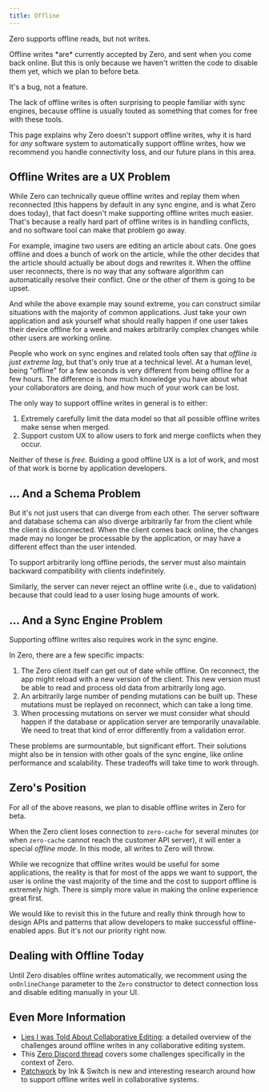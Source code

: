 ```yaml
---
title: Offline
---
```

Zero supports offline reads, but not writes.

<Note emoji="🤓" type="warning" heading="Well actually…">
Offline writes *are* currently accepted by Zero, and sent when you come back online. But this is only because we haven't written the code to disable them yet, which we plan to before beta.

It's a bug, not a feature.
</Note>

The lack of offline writes is often surprising to people familiar with sync engines, because offline is usually touted as something that comes for free with these tools.

This page explains why Zero doesn't support offline writes, why it is hard for *any* software system to automatically support offline writes, how we recommend you handle connectivity loss, and our future plans in this area.

## Offline Writes are a UX Problem

While Zero can technically queue offline writes and replay them when reconnected (this happens by default in any sync engine, and is what Zero does today), that fact doesn't make supporting offline writes much easier. That's because a really hard part of offline writes is in handling conflicts, and no software tool can make that problem go away.

For example, imagine two users are editing an article about cats. One goes offline and does a bunch of work on the article, while the other decides that the article should actually be about dogs and rewrites it. When the offline user reconnects, there is no way that any software algorithm can automatically resolve their conflict. One or the other of them is going to be upset.

And while the above example may sound extreme, you can construct similar situations with the majority of common applications. Just take your own application and ask yourself what should really happen if one user takes their device offline for a week and makes arbitrarily complex changes while other users are working online.

People who work on sync engines and related tools often say that *offline is just extreme lag*, but that's only true at a technical level. At a human level, being "offline" for a few seconds is very different from being offline for a few hours. The difference is how much knowledge you have about what your collaborators are doing, and how much of your work can be lost.

The only way to support offline writes in general is to either:

1. Extremely carefully limit the data model so that all possible offline writes make sense when merged.
2. Support custom UX to allow users to fork and merge conflicts when they occur.

Neither of these is *free*. Buiding a good offline UX is a lot of work, and most of that work is borne by application developers.

## … And a Schema Problem

But it's not just users that can diverge from each other. The server software and database schema can also diverge arbitrarily far from the client while the client is disconnected. When the client comes back online, the changes made may no longer be processable by the application, or may have a different effect than the user intended.

To support arbitrarily long offline periods, the server must also maintain backward compatibility with clients indefinitely.

Similarly, the server can never reject an offline write (i.e., due to validation) because that could lead to a user losing huge amounts of work.

## … And a Sync Engine Problem

Supporting offline writes also requires work in the sync engine.

In Zero, there are a few specific impacts:

1. The Zero client itself can get out of date while offline. On reconnect, the app might reload with a new version of the client. This new version must be able to read and process old data from arbitrarily long ago.
2. An arbitrarily large number of pending mutations can be built up. These mutations must be replayed on reconnect, which can take a long time.
3. When processing mutations on server we must consider what should happen if the database or application server are temporarily unavailable. We need to treat that kind of error differently from a validation error.

These problems are surmountable, but significant effort. Their solutions might also be in tension with other goals of the sync engine, like online performance and scalability. These tradeoffs will take time to work through.

## Zero's Position

For all of the above reasons, we plan to disable offline writes in Zero for beta.

When the Zero client loses connection to `zero-cache` for several minutes (or when `zero-cache` cannot reach the customer API server), it will enter a special *offline mode*. In this mode, all writes to Zero will throw.

While we recognize that offline writes would be useful for some applications, the reality is that for most of the apps we want to support, the user is online the vast majority of the time and the cost to support offline is extremely high. There is simply more value in making the online experience great first.

We would like to revisit this in the future and really think through how to design APIs and patterns that allow developers to make successful offline-enabled apps. But it's not our priority right now.

## Dealing with Offline Today

Until Zero disables offline writes automatically, we recomment using the `onOnlineChange` parameter to the `Zero` constructor to detect connection loss and disable editing manually in your UI.

## Even More Information

* [Lies I was Told About Collaborative Editing](https://www.moment.dev/blog/lies-i-was-told-pt-1): a detailed overview of the challenges around offline writes in any collaborative editing system.
* This [Zero Discord thread](https://discord.com/channels/830183651022471199/1363957701331390669/1364260786108633198) covers some challenges specifically in the context of Zero.
* [Patchwork](https://www.inkandswitch.com/patchwork/notebook/) by Ink & Switch is new and interesting research around how to support offline writes well in collaborative systems.
